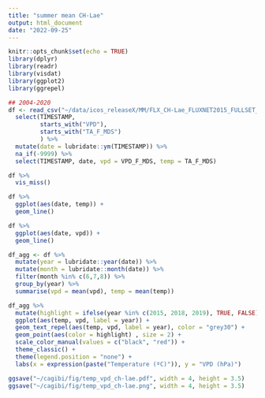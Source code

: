 ```yaml
---
title: "summer mean CH-Lae"
output: html_document
date: "2022-09-25"
---
```


```r
knitr::opts_chunk$set(echo = TRUE)
library(dplyr)
library(readr)
library(visdat)
library(ggplot2)
library(ggrepel)
```


```r
## 2004-2020
df <- read_csv("~/data/icos_releaseX/MM/FLX_CH-Lae_FLUXNET2015_FULLSET_MM_2004-2020_beta-3.csv") %>% 
  select(TIMESTAMP,
         starts_with("VPD"),
         starts_with("TA_F_MDS")
         ) %>%
  mutate(date = lubridate::ym(TIMESTAMP)) %>%
  na_if(-9999) %>% 
  select(TIMESTAMP, date, vpd = VPD_F_MDS, temp = TA_F_MDS)
```

```r
df %>% 
  vis_miss()
```

```r
df %>% 
  ggplot(aes(date, temp)) +
  geom_line()

df %>% 
  ggplot(aes(date, vpd)) +
  geom_line()
```

```r
df_agg <- df %>% 
  mutate(year = lubridate::year(date)) %>% 
  mutate(month = lubridate::month(date)) %>% 
  filter(month %in% c(6,7,8)) %>% 
  group_by(year) %>% 
  summarise(vpd = mean(vpd), temp = mean(temp))

df_agg %>% 
  mutate(highlight = ifelse(year %in% c(2015, 2018, 2019), TRUE, FALSE)) %>% 
  ggplot(aes(temp, vpd, label = year)) +
  geom_text_repel(aes(temp, vpd, label = year), color = "grey30") +
  geom_point(aes(color = highlight) , size = 2) +
  scale_color_manual(values = c("black", "red")) +
  theme_classic() + 
  theme(legend.position = "none") +
  labs(x = expression(paste("Temperature (ºC)")), y = "VPD (hPa)")

ggsave("~/cagibi/fig/temp_vpd_ch-lae.pdf", width = 4, height = 3.5)
ggsave("~/cagibi/fig/temp_vpd_ch-lae.png", width = 4, height = 3.5)
```
